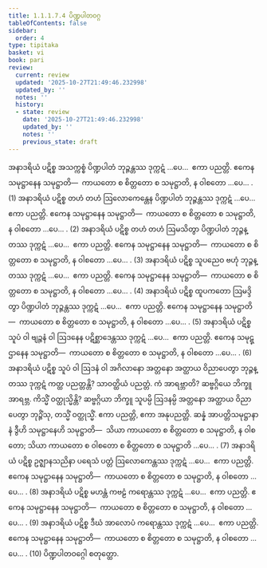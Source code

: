 ```yaml
---
title: 1.1.1.7.4 ပိဏ္ဍပါတဝဂ္ဂ
tableOfContents: false
sidebar:
  order: 4
type: tipitaka
basket: vi
book: pari
review:
  current: review
  updated: '2025-10-27T21:49:46.232998'
  updated_by: ''
  notes: ''
  history:
  - state: review
    date: '2025-10-27T21:49:46.232998'
    updated_by: ''
    notes: ''
    previous_state: draft
---
```



<ReviewStatus review={frontmatter.review} showDetails={true} />

<HypothesisAnnotation frontmatter={frontmatter} />

<DynamicBreadcrumb />

<Division number="153" book="pari" e="ch" v="5" p="48">

<Paragraph number="272" book="pari">
အနာဒရိယံ ပဋိစ္စ အသက္ကစ္စံ ပိဏ္ဍပါတံ ဘုဉ္ဇန္တဿ ဒုက္ကဋံ …ပေ…  ဧကာ ပညတ္တိ. ဧကေန သမုဋ္ဌာနေန သမုဋ္ဌာတိ—  ကာယတော စ စိတ္တတော စ သမုဋ္ဌာတိ, န ဝါစတော …ပေ… . (1)
</Paragraph>

<Paragraph number="273" book="pari">
အနာဒရိယံ ပဋိစ္စ တဟံ တဟံ ဩလောကေန္တေန ပိဏ္ဍပါတံ ဘုဉ္ဇန္တဿ ဒုက္ကဋံ …ပေ…  ဧကာ ပညတ္တိ. ဧကေန သမုဋ္ဌာနေန သမုဋ္ဌာတိ—  ကာယတော စ စိတ္တတော စ သမုဋ္ဌာတိ, န ဝါစတော …ပေ… . (2)
</Paragraph>

<Paragraph number="274" book="pari">
အနာဒရိယံ ပဋိစ္စ တဟံ တဟံ ဩမသိတွာ ပိဏ္ဍပါတံ ဘုဉ္ဇန္တဿ ဒုက္ကဋံ …ပေ…  ဧကာ ပညတ္တိ. ဧကေန သမုဋ္ဌာနေန သမုဋ္ဌာတိ—  ကာယတော စ စိတ္တတော စ သမုဋ္ဌာတိ, န ဝါစတော …ပေ… . (3)
</Paragraph>

<Paragraph number="275" book="pari">
အနာဒရိယံ ပဋိစ္စ သူပညေဝ ဗဟုံ ဘုဉ္ဇန္တဿ ဒုက္ကဋံ …ပေ…  ဧကာ ပညတ္တိ. ဧကေန သမုဋ္ဌာနေန သမုဋ္ဌာတိ—  ကာယတော စ စိတ္တတော စ သမုဋ္ဌာတိ, န ဝါစတော …ပေ… . (4)
</Paragraph>

<Paragraph number="276" book="pari">
အနာဒရိယံ ပဋိစ္စ ထူပကတော ဩမဒ္ဒိတွာ ပိဏ္ဍပါတံ ဘုဉ္ဇန္တဿ ဒုက္ကဋံ …ပေ…  ဧကာ ပညတ္တိ. ဧကေန သမုဋ္ဌာနေန သမုဋ္ဌာတိ—  ကာယတော စ စိတ္တတော စ သမုဋ္ဌာတိ, န ဝါစတော …ပေ… . (5)
</Paragraph>

<Paragraph number="277" book="pari">
အနာဒရိယံ ပဋိစ္စ သူပံ ဝါ ဗျဉ္ဇနံ ဝါ ဩဒနေန ပဋိစ္ဆာဒေန္တဿ ဒုက္ကဋံ …ပေ…  ဧကာ ပညတ္တိ. ဧကေန သမုဋ္ဌာနေန သမုဋ္ဌာတိ—  ကာယတော စ စိတ္တတော စ သမုဋ္ဌာတိ, န ဝါစတော …ပေ… . (6)
</Paragraph>

<Paragraph number="278" book="pari">
အနာဒရိယံ ပဋိစ္စ သူပံ ဝါ ဩဒနံ ဝါ အဂိလာနော အတ္တနော အတ္ထာယ ဝိညာပေတွာ ဘုဉ္ဇန္တဿ ဒုက္ကဋံ ကတ္ထ ပညတ္တန္တိ? သာဝတ္ထိယံ ပညတ္တံ. ကံ အာရဗ္ဘာတိ? ဆဗ္ဗဂ္ဂိယေ ဘိက္ခူ အာရဗ္ဘ. ကိသ္မိံ ဝတ္ထုသ္မိန္တိ? ဆဗ္ဗဂ္ဂိယာ ဘိက္ခူ သူပမ္ပိ ဩဒနမ္ပိ အတ္တနော အတ္ထာယ ဝိညာပေတွာ ဘုဉ္ဇိံသု, တသ္မိံ ဝတ္ထုသ္မိံ. ဧကာ ပညတ္တိ, ဧကာ အနုပညတ္တိ. ဆန္နံ အာပတ္တိသမုဋ္ဌာနာနံ ဒွီဟိ သမုဋ္ဌာနေဟိ သမုဋ္ဌာတိ—  သိယာ ကာယတော စ စိတ္တတော စ သမုဋ္ဌာတိ, န ဝါစတော; သိယာ ကာယတော စ ဝါစတော စ စိတ္တတော စ သမုဋ္ဌာတိ …ပေ… . (7)
</Paragraph>

<Paragraph number="279" book="pari">
အနာဒရိယံ ပဋိစ္စ ဥဇ္ဈာနသညိနာ ပရေသံ ပတ္တံ ဩလောကေန္တဿ ဒုက္ကဋံ …ပေ…  ဧကာ ပညတ္တိ. ဧကေန သမုဋ္ဌာနေန သမုဋ္ဌာတိ—  ကာယတော စ စိတ္တတော စ သမုဋ္ဌာတိ, န ဝါစတော …ပေ… . (8)
</Paragraph>

<Paragraph number="280" book="pari">
အနာဒရိယံ ပဋိစ္စ မဟန္တံ ကဗဠံ ကရောန္တဿ ဒုက္ကဋံ …ပေ…  ဧကာ ပညတ္တိ. ဧကေန သမုဋ္ဌာနေန သမုဋ္ဌာတိ—  ကာယတော စ စိတ္တတော စ သမုဋ္ဌာတိ, န ဝါစတော …ပေ… . (9)
</Paragraph>

<Paragraph number="281" book="pari">
အနာဒရိယံ ပဋိစ္စ ဒီဃံ အာလောပံ ကရောန္တဿ ဒုက္ကဋံ …ပေ…  ဧကာ ပညတ္တိ. ဧကေန သမုဋ္ဌာနေန သမုဋ္ဌာတိ—  ကာယတော စ စိတ္တတော စ သမုဋ္ဌာတိ, န ဝါစတော …ပေ… . (10)

</Paragraph>
</Division>

<Paragraph number="282" type="center" book="pari">
ပိဏ္ဍပါတဝဂ္ဂေါ စတုတ္ထော.
</Paragraph>